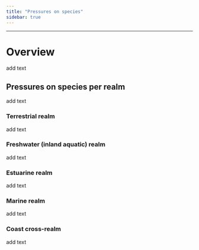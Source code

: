 ```yaml
---
title: "Pressures on species"
sidebar: true
---
```


------------------------------------------------------------------------

# Overview

add text

## Pressures on species per realm

add text

### Terrestrial realm

add text

### Freshwater (inland aquatic) realm

add text

### Estuarine realm

add text

### Marine realm

add text

### Coast cross-realm

add text

